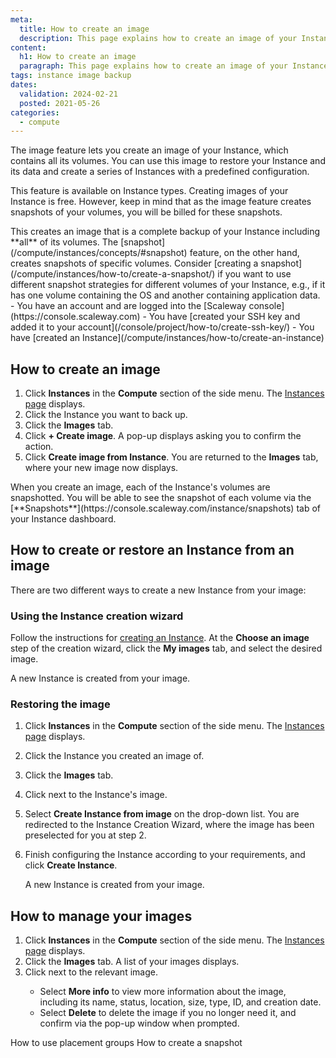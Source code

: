 ```yaml
---
meta:
  title: How to create an image
  description: This page explains how to create an image of your Instance
content:
  h1: How to create an image
  paragraph: This page explains how to create an image of your Instance
tags: instance image backup
dates:
  validation: 2024-02-21
  posted: 2021-05-26
categories:
  - compute
---
```


The image feature lets you create an image of your Instance, which contains all its volumes. You can use this image to restore your Instance and its data and create a series of Instances with a predefined configuration.

This feature is available on Instance types. Creating images of your Instance is free. However, keep in mind that as the image feature creates snapshots of your volumes, you will be billed for these snapshots.

<Macro id="iam-requirements" />

<Message type="note">
  This creates an image that is a complete backup of your Instance including **all** of its volumes. The [snapshot](/compute/instances/concepts/#snapshot) feature, on the other hand, creates snapshots of specific volumes. Consider [creating a snapshot](/compute/instances/how-to/create-a-snapshot/) if you want to use different snapshot strategies for different volumes of your Instance, e.g., if it has one volume containing the OS and another containing application data.
</Message>

<Message type="requirement">
  - You have an account and are logged into the [Scaleway console](https://console.scaleway.com)
  - You have [created your SSH key and added it to your account](/console/project/how-to/create-ssh-key/)
  - You have [created an Instance](/compute/instances/how-to/create-an-instance)
</Message>

## How to create an image

1. Click **Instances** in the **Compute** section of the side menu. The [Instances page](https://console.scaleway.com/instance/servers) displays.
2. Click the Instance you want to back up.
3. Click the **Images** tab.
4. Click **+ Create image**. A pop-up displays asking you to confirm the action.
5. Click **Create image from Instance**.
    You are returned to the **Images** tab, where your new image now displays.

<Message type="note">
  When you create an image, each of the Instance's volumes are snapshotted. You will be able to see the snapshot of each volume via the [**Snapshots**](https://console.scaleway.com/instance/snapshots) tab of your Instance dashboard.
</Message>


## How to create or restore an Instance from an image

There are two different ways to create a new Instance from your image:

### Using the Instance creation wizard

Follow the instructions for [creating an Instance](/compute/instances/how-to/create-an-instance). At the **Choose an image** step of the creation wizard, click the **My images** tab, and select the desired image.

A new Instance is created from your image.

### Restoring the image

1. Click **Instances** in the **Compute** section of the side menu. The [Instances page](https://console.scaleway.com/instance/servers) displays.
2. Click the Instance you created an image of.
3. Click the **Images** tab.
4. Click <Icon name="more" /> next to the Instance's image.
5. Select **Create Instance from image** on the drop-down list. You are redirected to the Instance Creation Wizard, where the image has been preselected for you at step 2.
6. Finish configuring the Instance according to your requirements, and click **Create Instance**.

    A new Instance is created from your image.

## How to manage your images

1. Click **Instances** in the **Compute** section of the side menu. The [Instances page](https://console.scaleway.com/instance/servers) displays.
2. Click the **Images** tab. A list of your images displays.
3. Click <Icon name="more" /> next to the relevant image.
    - Select **More info** to view more information about the image, including its name, status, location, size, type, ID, and creation date.
    - Select **Delete** to delete the image if you no longer need it, and confirm via the pop-up window when prompted.


<Navigation title="See also">
  <PreviousButton to="/compute/instances/how-to/use-placement-groups/">How to use placement groups</PreviousButton>
  <NextButton to="/compute/instances/how-to/create-a-snapshot/">How to create a snapshot</NextButton>
</Navigation>